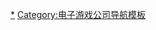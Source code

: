 {{Navbox
| name = BioWare
| title = [[BioWare]]（[[BioWare电子游戏列表|电子游戏]]）
| listclass= hlist
| state = {{{state|autocollapse}}}

| group1 = [[博德之门系列|-{zh-cn:博德之门; zh-tw:柏德之門;}-系列]]
| list1 =
* [[柏德之門|-{zh-cn:博德之门; zh-tw:柏德之門;}-]]
** {{Tsl|en|Baldur's Gate: Tales of the Sword Coast|柏德之門：劍灣傳奇|劍灣傳奇}}
* [[博德之门II：安姆的阴影|-{zh-cn:博德之门II：安姆的阴影; zh-tw:柏德之門II：安姆疑雲;}-]]
** {{Tsl|en|Baldur's Gate II: Throne of Bhaal|博德之门II：安姆的阴影：巴尔王座|-{zh-cn:巴尔王座; zh-tw:邪神霸權;}-}}

| group2 = [[无冬之夜系列|-{zh-cn:无冬之夜; zh-tw:絕冬城之夜;}-系列]]
| list2 =
* [[无冬之夜|-{zh-cn:无冬之夜; zh-tw:絕冬城之夜;}-]]
* 无冬之夜2

| group3 = [[星球大戰系列遊戲列表|星球大戰系列]]
| list3 =
* [[星球大戰：舊共和國的武士|-{zh-cn:星球大战：共和国武士; zh-tw:星球大戰：舊共和國的武士;}-]]
* [[星球大戰：舊共和戰記|-{zh-cn:星球大战：旧共和国; zh-tw:星球大戰：舊共和戰記}-]]

| group4 = [[質量效應系列]]
| list4 =
* [[質量效應 (游戏)|質量效應]]
* [[質量效應2]]
* [[質量效應3]]
* {{Tsl|en|Mass Effect Galaxy|質量效應：銀河}}
* [[质量效应：仙女座]]

| group5 = [[龙腾世纪系列|-{zh-cn:龙腾世纪; zh-tw:闇龍紀元}-系列]]
| list5 =
* [[闇龍紀元：序章|-{zh-cn:龙腾世纪：起源; zh-tw:闇龍紀元：序章}-]]
** {{Tsl|en|Dragon_Age:_Origins_–_Awakening|闇龍紀元：序章-邪靈甦醒|-{zh-cn:觉醒; zh-tw:邪靈甦醒;}-}}
* [[闇龍紀元II|-{zh-cn:龙腾世纪; zh-tw:闇龍紀元}-II]]
* [[闇龍紀元：異端審判|-{zh-cn:龙腾世纪：審判; zh-tw:闇龍紀元：異端審判}-]]

| group6 = 其他遊戲
| list6 =
* {{Tsl|en|Shattered Steel|超鋼戰神}}
* [[MDK2]]
* [[翡翠帝國]]
* {{Tsl|en|Sonic Chronicles: The Dark Brotherhood|音速小子編年史：黑暗次元的侵略者|-{zh-cn:索尼克编年史：黑暗兄弟; zh-tw:音速小子編年史：黑暗次元的侵略者; zh-hk:超音鼠編年史：黑暗次元的侵略者;}-}}
* [[冒險聖歌]]

| group7 = 技術
| list7 =
* [[無限引擎]]
* {{Tsl|en|Aurora Engine|極光引擎}}
* {{Tsl|en|NWScript}}
* {{Tsl|en|Odyssey Engine|奧德賽引擎}}
* {{Tsl|en|Eclipse Engine|Eclipse引擎}}
* {{Tsl|en|Electron toolset|Electron工具}}

}}<noinclude>
{{collapsible option}}
[[Category:BioWare游戏|*]]
[[Category:电子游戏公司导航模板]]
</noinclude>